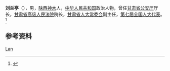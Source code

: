 '''刘兰亭'''（{{bd|1917年|10月|2000年}}），男，[[陕西|陕西]][[神木县|神木]]人，[[中华人民共和国|中华人民共和国]]政治人物，曾任[[甘肃省公安厅|甘肃省公安厅]]厅长，[[甘肃省高级人民法院|甘肃省高级人民法院]]院长，[[甘肃省人大常委会|甘肃省人大常委会]]副主任，[[第七届全国人大代表|第七届全国人大代表]]。<ref>{{Cite web|title=榆林公安历史人物——刘兰亭|url=http://gaj.yl.gov.cn/16719.html|accessdate=2020-07-18|work=榆林市公安局|archive-date=2021-05-16|archive-url=https://web.archive.org/web/20210516064729/http://gaj.yl.gov.cn/16719.html}}</ref>

== 参考资料 ==
{{reflist}}

{{中国人物小作品}}

{{Authority control}}
{{DEFAULTSORT:Liu刘}}
[[Category:刘姓|Lan]]